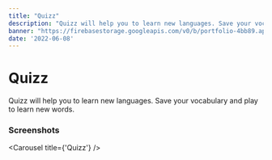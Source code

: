 ```yaml
---
title: "Quizz"
description: "Quizz will help you to learn new languages. Save your vocabulary and play to learn new words."
banner: "https://firebasestorage.googleapis.com/v0/b/portfolio-4bb89.appspot.com/o/banners%2Fquizz.png?alt=media&token=e8a74ae3-0ab1-4d6a-a822-264216afabb4"
date: '2022-06-08'
---
```


# Quizz

Quizz will help you to learn new languages. Save your vocabulary and play to learn new words.

### Screenshots

<Carousel title={'Quizz'} />
